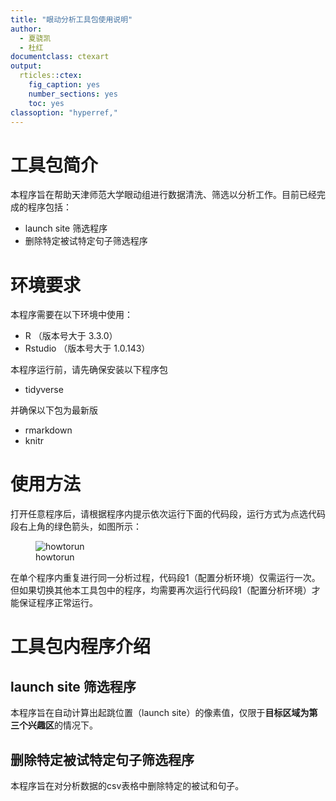 ```yaml
---
title: "眼动分析工具包使用说明"
author: 
  - 夏骁凯
  - 杜红
documentclass: ctexart
output:
  rticles::ctex:
    fig_caption: yes
    number_sections: yes
    toc: yes
classoption: "hyperref,"
---
```


# 工具包简介
本程序旨在帮助天津师范大学眼动组进行数据清洗、筛选以分析工作。目前已经完成的程序包括：

- launch site 筛选程序
- 删除特定被试特定句子筛选程序

# 环境要求
本程序需要在以下环境中使用：

- R （版本号大于 3.3.0）
- Rstudio （版本号大于 1.0.143）

本程序运行前，请先确保安装以下程序包

- tidyverse

并确保以下包为最新版

- rmarkdown
- knitr

# 使用方法
打开任意程序后，请根据程序内提示依次运行下面的代码段，运行方式为点选代码段右上角的绿色箭头，如图所示：

![howtorun](how_to_run.png)

在单个程序内重复进行同一分析过程，代码段1（配置分析环境）仅需运行一次。但如果切换其他本工具包中的程序，均需要再次运行代码段1（配置分析环境）才能保证程序正常运行。

# 工具包内程序介绍

## launch site 筛选程序
本程序旨在自动计算出起跳位置（launch site）的像素值，仅限于**目标区域为第三个兴趣区**的情况下。

## 删除特定被试特定句子筛选程序
本程序旨在对分析数据的csv表格中删除特定的被试和句子。